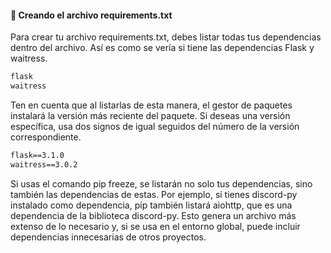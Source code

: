 #### 📝 Creando el archivo requirements.txt

Para crear tu archivo requirements.txt, debes listar todas tus dependencias dentro del archivo.
Así es como se vería si tiene las dependencias Flask y waitress.

```txt
flask
waitress
```

Ten en cuenta que al listarlas de esta manera, el gestor de paquetes instalará la versión más reciente del paquete.
Si deseas una versión específica, usa dos signos de igual seguidos del número de la versión correspondiente.

```txt
flask==3.1.0
waitress==3.0.2
```

Si usas el comando pip freeze, se listarán no solo tus dependencias, sino también las dependencias de estas.
Por ejemplo, si tienes discord-py instalado como dependencia, pip también listará aiohttp, que es una dependencia de la
biblioteca discord-py. Esto genera un archivo más extenso de lo necesario y, si se usa en el entorno global, puede incluir
dependencias innecesarias de otros proyectos.

